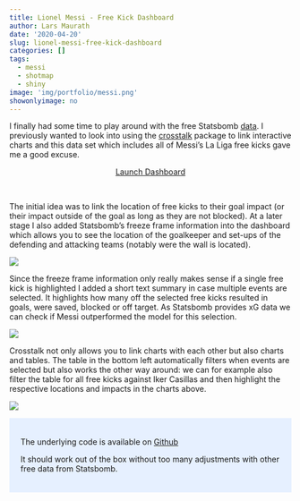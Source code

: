 ```yaml
---
title: Lionel Messi - Free Kick Dashboard
author: Lars Maurath
date: '2020-04-20'
slug: lionel-messi-free-kick-dashboard
categories: []
tags:
  - messi
  - shotmap
  - shiny
image: 'img/portfolio/messi.png'
showonlyimage: no
---
```


I finally had some time to play around with the free Statsbomb [data](https://github.com/statsbomb/open-data){target="_blank"}. I previously wanted to look into using the [crosstalk](https://rstudio.github.io/crosstalk/){target="_blank"} package to link interactive charts and this data set which includes all of Messi's La Liga free kicks gave me a good excuse. 

<center>
[Launch Dashboard](https://larsmaurath.shinyapps.io/messidashboard/){target="_blank"}
</center>  
<br>

The initial idea was to link the location of free kicks to their goal impact (or their impact outside of the goal as long as they are not blocked). At a later stage I also added Statsbomb's freeze frame information into the dashboard which allows you to see the location of the goalkeeper and set-ups of the defending and attacking teams (notably were the wall is located). 

![](/portfolio/2020-04-20-lionel-messi-free-kick-dashboard_files/messi2.gif)

Since the freeze frame information only really makes sense if a single free kick is highlighted I added a short text summary in case multiple events are selected. It highlights how many off the selected free kicks resulted in goals, were saved, blocked or off target. As Statsbomb provides xG data we can check if Messi outperformed the model for this selection. 

![](/portfolio/2020-04-20-lionel-messi-free-kick-dashboard_files/messi3.gif)

Crosstalk not only allows you to link charts with each other but also charts and tables. The table in the bottom left automatically filters when events are selected but also works the other way around: we can for example also filter the table for all free kicks against Iker Casillas and then highlight the respective locations and impacts in the charts above.

![](/portfolio/2020-04-20-lionel-messi-free-kick-dashboard_files/messi4.gif)

<style>
div.blue { background-color:#e6f0ff; padding: 20px;}
</style>
<div class = "blue">

The underlying code is available on [Github](https://github.com/larsmaurath/free-kick-dashboard){target="_blank"}

It should work out of the box without too many adjustments with other free data from Statsbomb.

</div>